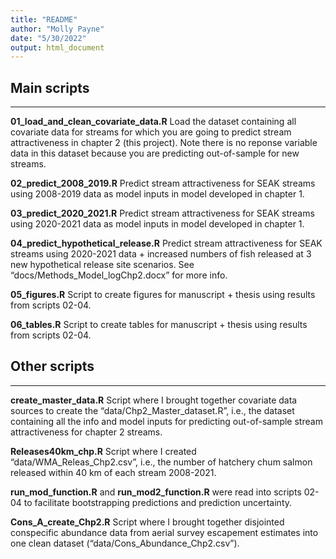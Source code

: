 ```yaml
---
title: "README"
author: "Molly Payne"
date: "5/30/2022"
output: html_document
---
```


## Main scripts

----

**01_load_and_clean_covariate_data.R** Load the dataset containing all covariate data for streams for which you are going to predict stream attractiveness in chapter 2 (this project). Note there is no reponse variable data in this dataset because you are predicting out-of-sample for new streams. <br>

**02_predict_2008_2019.R** Predict stream attractiveness for SEAK streams using 2008-2019 data as model inputs in model developed in chapter 1. <br>

**03_predict_2020_2021.R** Predict stream attractiveness for SEAK streams using 2020-2021 data as model inputs in model developed in chapter 1. <br>

**04_predict_hypothetical_release.R** Predict stream attractiveness for SEAK streams using 2020-2021 data + increased numbers of fish released at 3 new hypothetical release site scenarios. See "docs/Methods_Model_logChp2.docx" for more info. <br>

**05_figures.R** Script to create figures for manuscript + thesis using results from scripts 02-04. <br>

**06_tables.R** Script to create tables for manuscript + thesis using results from scripts 02-04. <br>

## Other scripts

----

**create_master_data.R** Script where I brought together covariate data sources to create the "data/Chp2_Master_dataset.R", i.e., the dataset containing all the info and model inputs for predicting out-of-sample stream attractiveness for chapter 2 streams. <br>

**Releases40km_chp.R** Script where I created "data/WMA_Releas_Chp2.csv", i.e., the number of hatchery chum salmon released within 40 km of each stream 2008-2021. <br>

**run_mod_function.R** and **run_mod2_function.R** were read into scripts 02-04 to facilitate bootstrapping predictions and prediction uncertainty. <br>

**Cons_A_create_Chp2.R** Script where I brought together disjointed conspecific abundance data from aerial survey escapement estimates into one clean dataset ("data/Cons_Abundance_Chp2.csv"). <br>



